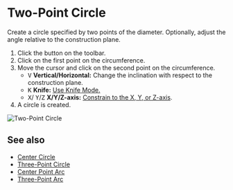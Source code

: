 
# Two-Point Circle

<Reference shortcut='' command='Two-Point Circle' button='Toolbar' />

Create a circle specified by two points of the diameter. Optionally, adjust the angle relative to the construction plane.

1. Click the button <ButtonIcon type="button-two-point-circle" /> on the toolbar.
2. Click on the first point on the circumference.
3. Move the cursor and click on the second point on the circumference.
   - <kbd>V</kbd> **Vertical/Horizontal:** Change the inclination with respect to the construction plane.
   - <kbd>K</kbd> **Knife:** [Use Knife Mode.](./sketching-essentials#use-knife-mode) 
   - <kbd>X</kbd>/ <kbd>Y</kbd>/<kbd>Z</kbd> **X/Y/Z-axis:** [Constrain to the X, Y, or Z-axis](./sketching-essentials#constrain-to-an-axis).
4. A circle is created.

![Two-Point Circle](/img/two-point-circle.gif)

## See also
- [Center Circle](./center-circle)
- [Three-Point Circle](./three-point-circle)
- [Center Point Arc](./center-point-arc)
- [Three-Point Arc](./three-point-arc)





